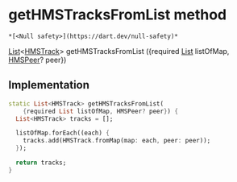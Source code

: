 # getHMSTracksFromList method

    *[<Null safety>](https://dart.dev/null-safety)*

[List](https://api.flutter.dev/flutter/dart-core/List-class.html)&lt;[HMSTrack](../../hmssdk_flutter/HMSTrack-class)> getHMSTracksFromList
({required [List](https://api.flutter.dev/flutter/dart-core/List-class.html) listOfMap, [HMSPeer](../../hmssdk_flutter/HMSPeer-class)? peer})

## Implementation

```dart
static List<HMSTrack> getHMSTracksFromList(
    {required List listOfMap, HMSPeer? peer}) {
  List<HMSTrack> tracks = [];

  listOfMap.forEach((each) {
    tracks.add(HMSTrack.fromMap(map: each, peer: peer));
  });

  return tracks;
}
```
